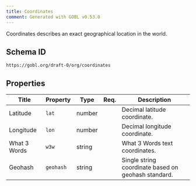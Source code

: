 ```yaml
---
title: Coordinates
comment: Generated with GOBL v0.53.0
---
```


Coordinates describes an exact geographical location in the world.

## Schema ID

`https://gobl.org/draft-0/org/coordinates`

## Properties

| Title        | Property  | Type   | Req. | Description                                         |
|--------------|-----------|--------|------|-----------------------------------------------------|
| Latitude     | `lat`     | number |      | Decimal latitude coordinate.                        |
| Longitude    | `lon`     | number |      | Decimal longitude coordinate.                       |
| What 3 Words | `w3w`     | string |      | What 3 Words text coordinates.                      |
| Geohash      | `geohash` | string |      | Single string coordinate based on geohash standard. |

